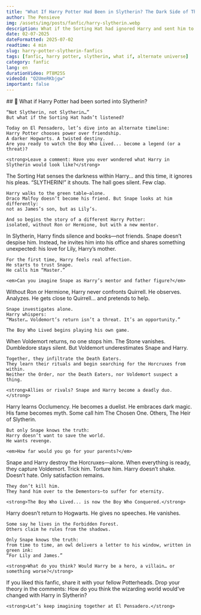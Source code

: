 ```yaml
---
title: "What If Harry Potter Had Been in Slytherin? The Dark Side of The Boy Who Lived"
author: The Pensieve
img: /assets/img/posts/fanfic/harry-slytherin.webp
description: What if the Sorting Hat had ignored Harry and sent him to Slytherin? A darker Hogwarts, a different Harry, Snape as mentor, and a thirst for power and revenge. A fanfic like no other.
date: 02-07-2025
dateFormatted: 2025-07-02
readtime: 4 min
slug: harry-potter-slytherin-fanfics
tags: [fanfic, harry potter, slytherin, what if, alternate universe]
category: fanfic
lang: en
durationVideo: PT8M25S
videoId: "Q2UmeRKbjgw"
important: false
---
```



<Article>
  <Section>
    ## 🐍 What if Harry Potter had been sorted into Slytherin?

    “Not Slytherin, not Slytherin…”  
    But what if the Sorting Hat hadn’t listened?

    Today on El Pensadero, let’s dive into an alternate timeline:  
    Harry Potter chooses power over friendship.  
    A darker Hogwarts. A twisted destiny.  
    Are you ready to watch the Boy Who Lived... become a legend (or a threat)?

    <strong>Leave a comment: Have you ever wondered what Harry in Slytherin would look like?</strong>
  </Section>

  <Section title="🟩 Chapter 1: The Birth of a Slytherin" imgAlt="Harry Potter with Slytherin scarf">
    The Sorting Hat senses the darkness within Harry… and this time, it ignores his pleas.  
    “SLYTHERIN!” it shouts.  
    The hall goes silent. Few clap.

    Harry walks to the green table—alone.  
    Draco Malfoy doesn’t become his friend. But Snape looks at him differently:  
    not as James’s son, but as Lily’s.

    And so begins the story of a different Harry Potter:  
    isolated, without Ron or Hermione, but with a new mentor.
  </Section>

  <Section title="🧪 Chapter 2: Snape's Favorite">
    In Slytherin, Harry finds silence and books—not friends.  
    Snape doesn’t despise him. Instead, he invites him into his office and shares something unexpected:  
    his love for Lily, Harry’s mother.

    For the first time, Harry feels real affection.  
    He starts to trust Snape.  
    He calls him “Master.”

    <em>Can you imagine Snape as Harry’s mentor and father figure?</em>
  </Section>

  <Section title="🧠 Chapter 3: Greed and Control">
    Without Ron or Hermione, Harry never confronts Quirrell.  
    He observes. Analyzes. He gets close to Quirrell… and pretends to help.

    Snape investigates alone.  
    Harry whispers:  
    “Master… Voldemort’s return isn’t a threat. It’s an opportunity.”

    The Boy Who Lived begins playing his own game.
  </Section>

  <Section title="🧪 Chapter 4: An Army of Shadows">
    When Voldemort returns, no one stops him.  
    The Stone vanishes. Dumbledore stays silent.  
    But Voldemort underestimates Snape and Harry.

    Together, they infiltrate the Death Eaters.  
    They learn their rituals and begin searching for the Horcruxes from within.  
    Neither the Order, nor the Death Eaters, nor Voldemort suspect a thing.

    <strong>Allies or rivals? Snape and Harry become a deadly duo.</strong>
  </Section>

  <Section title="🐍 Chapter 5: A New Kind of Power">
    Harry learns Occlumency. He becomes a duelist. He embraces dark magic.  
    His fame becomes myth.  
    Some call him The Chosen One. Others, The Heir of Slytherin.

    But only Snape knows the truth:  
    Harry doesn’t want to save the world.  
    He wants revenge.

    <em>How far would you go for your parents?</em>
  </Section>

  <Section title="🔥 Chapter 6: The Fall of Voldemort">
    Snape and Harry destroy the Horcruxes—alone.  
    When everything is ready, they capture Voldemort. Trick him. Torture him.  
    Harry doesn’t shake. Doesn’t hate. Only satisfaction remains.

    They don’t kill him.  
    They hand him over to the Dementors—to suffer for eternity.

    <strong>The Boy Who Lived... is now the Boy Who Conquered.</strong>
  </Section>

  <Section title="🧊 Epilogue: Hero or Tyrant?">
    Harry doesn’t return to Hogwarts. He gives no speeches. He vanishes.

    Some say he lives in the Forbidden Forest.  
    Others claim he rules from the shadows.

    Only Snape knows the truth:  
    from time to time, an owl delivers a letter to his window, written in green ink:  
    “For Lily and James.”

    <strong>What do you think? Would Harry be a hero, a villain… or something worse?</strong>
  </Section>

  <Section title="✨ Want to read more stories like this?">
    If you liked this fanfic, share it with your fellow Potterheads.  
    Drop your theory in the comments:  
    How do you think the wizarding world would’ve changed with Harry in Slytherin?

    <strong>Let’s keep imagining together at El Pensadero.</strong>
  </Section>
</Article>
